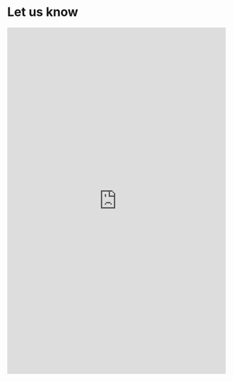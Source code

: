 # Let us know {.unnumbered}

<iframe width="100%" height="800px" src="https://forms.office.com/Pages/ResponsePage.aspx?id=2zjkx2LkIkypCsNYsWmAswUwJW7ZD0ZKoSLvAZeFwxRURTk1Rkc3T1BGWFpJNDRJWVNZRkJZN081QSQlQCN0PWcu&embed=true"  frameborder="0" marginwidth="0" marginheight="0" style="border: none; max-width:100%; max-height:100vh" allowfullscreen webkitallowfullscreen mozallowfullscreen msallowfullscreen>
 
</iframe>
